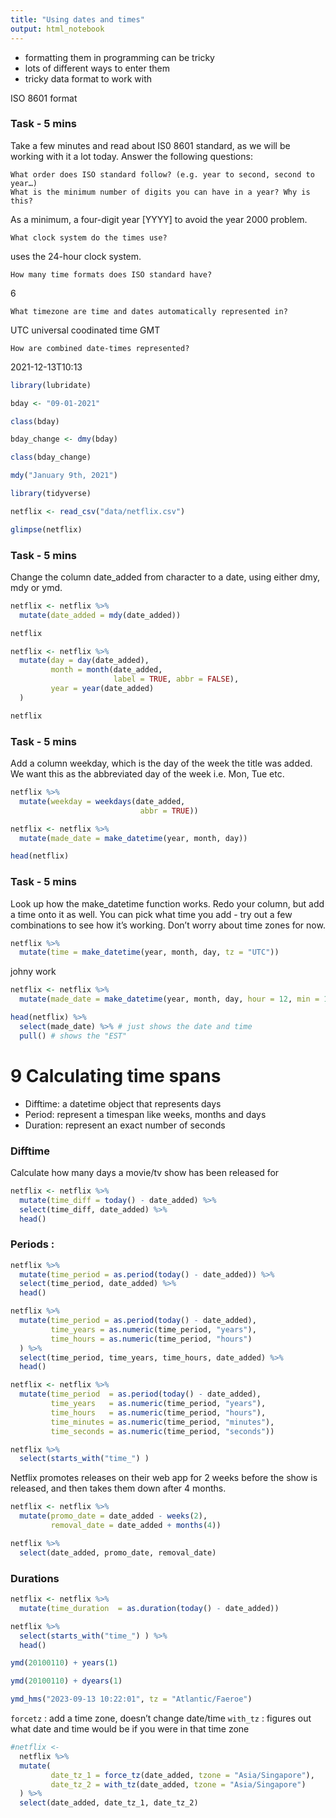 ```yaml
---
title: "Using dates and times"
output: html_notebook
---
```


- formatting them in programming can be tricky
- lots of different ways to enter them
- tricky data format to work with

ISO 8601 format



### Task - 5 mins 
Take a few minutes and read about IS0 8601 standard, as we will be working with it a lot today. Answer the following questions:

    What order does ISO standard follow? (e.g. year to second, second to year…)
    What is the minimum number of digits you can have in a year? Why is this?
As a minimum, a four-digit year [YYYY] to avoid the year 2000 problem.
    
    What clock system do the times use?
uses the 24-hour clock system.
    
    How many time formats does ISO standard have?
6
    
    What timezone are time and dates automatically represented in?
UTC universal coodinated time GMT
    
    How are combined date-times represented?
2021-12-13T10:13



```r
library(lubridate)
```

```r
bday <- "09-01-2021" 

class(bday)
```

```r
bday_change <- dmy(bday)

class(bday_change)
```

```r
mdy("January 9th, 2021")
```


```r
library(tidyverse)

netflix <- read_csv("data/netflix.csv")
```

```r
glimpse(netflix)
```

### Task - 5 mins

Change the column date_added from character to a date, using either dmy, mdy or ymd.

```r
netflix <- netflix %>% 
  mutate(date_added = mdy(date_added))

netflix
```

```r
netflix <- netflix %>% 
  mutate(day = day(date_added),
         month = month(date_added, 
                       label = TRUE, abbr = FALSE),
         year = year(date_added)
  )

netflix

```


### Task - 5 mins

Add a column weekday, which is the day of the week the title was added. We want this as the abbreviated day of the week i.e. Mon, Tue etc.

```r
netflix %>% 
  mutate(weekday = weekdays(date_added, 
                             abbr = TRUE))
```


```r
netflix <- netflix %>% 
  mutate(made_date = make_datetime(year, month, day))

head(netflix)
```

### Task - 5 mins

Look up how the make_datetime function works. Redo your column, but add a time onto it as well. You can pick what time you add - try out a few combinations to see how it’s working. Don’t worry about time zones for now.
```r
netflix %>% 
  mutate(time = make_datetime(year, month, day, tz = "UTC"))
```
johny work
```r
netflix <- netflix %>%
  mutate(made_date = make_datetime(year, month, day, hour = 12, min = 12, sec = 15, tz = "EST" ))

head(netflix) %>% 
  select(made_date) %>% # just shows the date and time
  pull() # shows the "EST"
```

# 9 Calculating time spans

- Difftime: a datetime object that represents days
- Period: represent a timespan like weeks, months and days
- Duration: represent an exact number of seconds

### Difftime

Calculate how many days a movie/tv show has been released for
```r
netflix <- netflix %>% 
  mutate(time_diff = today() - date_added) %>% 
  select(time_diff, date_added) %>% 
  head()
```

### Periods :

```r
netflix %>% 
  mutate(time_period = as.period(today() - date_added)) %>% 
  select(time_period, date_added) %>% 
  head()
```

```r
netflix %>% 
  mutate(time_period = as.period(today() - date_added),
         time_years = as.numeric(time_period, "years"),
         time_hours = as.numeric(time_period, "hours")
  ) %>% 
  select(time_period, time_years, time_hours, date_added) %>% 
  head()
```

```r
netflix <- netflix %>%
  mutate(time_period  = as.period(today() - date_added), 
         time_years   = as.numeric(time_period, "years"),
         time_hours   = as.numeric(time_period, "hours"),
         time_minutes = as.numeric(time_period, "minutes"),
         time_seconds = as.numeric(time_period, "seconds"))

netflix %>%
  select(starts_with("time_") )
```

Netflix  promotes releases on their web app for 2 weeks before the show is released, and then takes them down after 4 months.
```r
netflix <- netflix %>%
  mutate(promo_date = date_added - weeks(2),
         removal_date = date_added + months(4))

netflix %>%
  select(date_added, promo_date, removal_date)
```

### Durations

```r
netflix <- netflix %>%
  mutate(time_duration  = as.duration(today() - date_added))

netflix %>%
  select(starts_with("time_") ) %>%
  head()
```

```r
ymd(20100110) + years(1)
```

```r
ymd(20100110) + dyears(1)
```

```r
ymd_hms("2023-09-13 10:22:01", tz = "Atlantic/Faeroe")
```

`forcetz` : add a time zone, doesn't change date/time
`with_tz` : figures out what date and time would be if you were in that time zone
```r
#netflix <- 
  netflix %>%
  mutate(
         date_tz_1 = force_tz(date_added, tzone = "Asia/Singapore"),
         date_tz_2 = with_tz(date_added, tzone = "Asia/Singapore")
  ) %>% 
  select(date_added, date_tz_1, date_tz_2)
```



